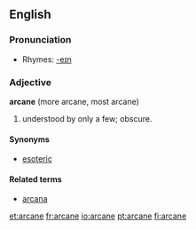 ==English==

===Pronunciation===
*Rhymes: [[Rhymes:English:-eɪn|-eɪn]]

===Adjective===
'''arcane''' (more arcane, most arcane)

#understood by only a few; obscure.

====Synonyms====
*[[esoteric]]

====Related terms====
*[[arcana]]

[[et:arcane]]
[[fr:arcane]]
[[io:arcane]]
[[pt:arcane]]
[[fi:arcane]]